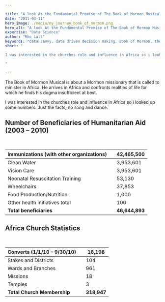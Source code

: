 ```yaml
---

title: "A look At the Fundamental Premise of The Book of Mormon Musical"
date: "2011-03-11"
hero_image: ./media/my_journey_book_of_mormon.png
hero_alt: "A look At the Fundamental Premise of The Book of Mormon Musical"
expertise: "Data Science"
author: "Rho Lall"
keywords: "data savvy, data driven decision making, Book of Mormon, the Church of Jesus Christ, "
short: "

I was interested in the churches role and influence in Africa so i looked up some numbers. Just the facts; no song and dance.

"

---
```


The Book of Mormon Musical is about a Mormon missionary that is called to minister in Africa. 
He arrives in Africa and confronts realities of life for which he finds his dogma insufficient at best.

I was interested in the churches role and influence in Africa so i looked up some numbers. Just the facts; no song and dance.

## Number of Beneficiaries of Humanitarian Aid (2003 – 2010)
<br/>

| Immunizations (with other organizations)      || 42,465,500    |
| --------------------------------------------- |--| ----------- |
| Clean Water                                   ||  3,953,601    |
| Vision Care                                   ||  3,953,601    |
| Neonatal Resuscitation Training               ||     53,130    |
| Wheelchairs                                   ||     37,853    |
| Food Production/Nutrition                     ||      1,000    |
| Other health initiatives total                ||        100    |
| **Total beneficiaries**                       || **46,644,893** |

## Africa Church Statistics
<br/>

| Converts (1/1/10 – 9/30/10)    || 16,198   |
| --------------------------------------------- |--| ----------- |
| Stakes and Districts  || 104   |
| Wards and Branches  || 961 |
| Missions   || 18   |
| Temples   || 3  |
| **Total Church Membership**                       ||     **318,947**   |
